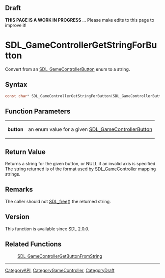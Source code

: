 
== Draft ==


'''THIS PAGE IS A WORK IN PROGRESS''' ... Please make edits to this page to improve it!



<!-- #*^*^*^*^*See https://wiki.libsdl.org/SGFunctions for details on editing this page*^*^*^*^* -->


= SDL_GameControllerGetStringForButton =

Convert from an [[SDL_GameControllerButton]] enum to a string.

== Syntax ==

<syntaxhighlight lang='c'>
const char* SDL_GameControllerGetStringForButton(SDL_GameControllerButton button);
</syntaxhighlight>

== Function Parameters ==

{|
|'''button'''
|an enum value for a given [[SDL_GameControllerButton]]
|}

== Return Value ==

Returns a string for the given button, or NULL if an invalid axis is
specified. The string returned is of the format used by
[[SDL_GameController]] mapping strings.



== Remarks ==

The caller should not [[SDL_free]]() the returned string.

== Version ==

This function is available since SDL 2.0.0.



== Related Functions ==

:[[SDL_GameControllerGetButtonFromString]]

----
[[CategoryAPI]], [[CategoryGameController]], [[CategoryDraft]]
<!-- #See the Style Guide for instructions on editing the footer. -->


